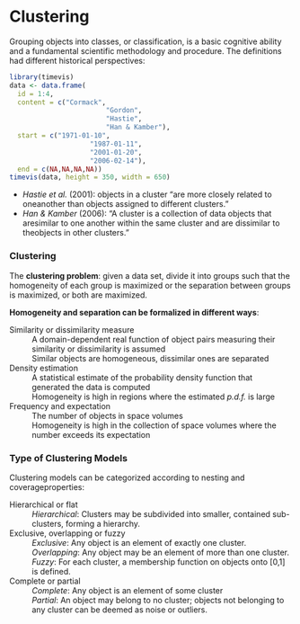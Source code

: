 # Clustering

Grouping objects into classes, or classification, is a basic cognitive ability and a fundamental scientific methodology and procedure. The definitions had different historical perspectives:

```r
library(timevis)
data <- data.frame(
  id = 1:4,
  content = c("Cormack", 
  						"Gordon",
  						"Hastie", 
  						"Han & Kamber"),
  start = c("1971-01-10", 
  					"1987-01-11", 
  					"2001-01-20", 
  					"2006-02-14"),
  end = c(NA,NA,NA,NA))
timevis(data, height = 350, width = 650)
```

-   *Hastie et al.* (2001): objects in a cluster "are more closely related to oneanother than objects assigned to different clusters."
-   *Han & Kamber* (2006): "A cluster is a collection of data objects that aresimilar to one another within the same cluster and are dissimilar to theobjects in other clusters."

### Clustering
The **clustering problem**: given a data set, divide it into groups such that the homogeneity of each group is maximized or the separation between groups is maximized, or both are maximized.

**Homogeneity and separation can be formalized in different ways**:

Similarity or dissimilarity measure
:   A domain-dependent real function of object pairs measuring their similarity or dissimilarity is assumed
:   Similar objects are homogeneous, dissimilar ones are separated

Density estimation
:   A statistical estimate of the probability density function that generated the data is computed
:   Homogeneity is high in regions where the estimated <a title="probability density function" style="text-decoration: none;">*p.d.f.* </a>is large

Frequency and expectation
:   The number of objects in space volumes
:   Homogeneity is high in the collection of space volumes where the number exceeds its expectation

### Type of Clustering Models
Clustering models can be categorized according to nesting and coverageproperties:

Hierarchical or flat
:   *Hierarchical*: Clusters may be subdivided into smaller, contained sub-clusters, forming a hierarchy.

Exclusive, overlapping or fuzzy
:   *Exclusive*: Any object is an element of exactly one cluster.
:   *Overlapping*: Any object may be an element of more than one cluster.
:   *Fuzzy*: For each cluster, a membership function on objects onto [0,1] is defined.

Complete or partial
:   *Complete*: Any object is an element of some cluster
:   *Partial*: An object may belong to no cluster; objects not belonging to any cluster can be deemed as noise or outliers.